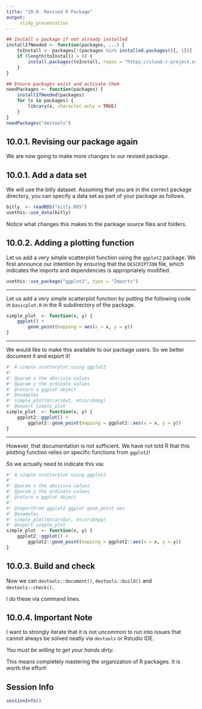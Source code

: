 ```yaml
---
title: "10.0. Revised R Package"
output:
     slidy_presentation
---
```


```r
## Install a package if not already installed
installIfNeeded <- function(packages, ...) {
    toInstall <- packages[!(packages %in% installed.packages()[, 1])]
    if (length(toInstall) > 0) {
        install.packages(toInstall, repos = "https://cloud.r-project.org")
    }
}

## Ensure packages exist and activate them
needPackages <- function(packages) {
    installIfNeeded(packages)
    for (x in packages) {
        library(x, character.only = TRUE)
    }
}
needPackages("devtools")
```

## 10.0.1. Revising our package again

We are now going to make more changes to our revised package.

## 10.0.1. Add a data set

We will use the bitly dataset. Assuming that you are in the correct
package directory, you can specify a data set as part of your package
as follows. 

```r
bitly  <- readRDS("bitly.RDS")
usethis::use_data(bitly)
```

Notice what changes this makes to the package source files and folders.

## 10.0.2. Adding a plotting function

Let us add a very simple scatterplot function using the `ggplot2`
package. We first announce our intention by ensuring that the
`DESCRIPTION` file, which indicates the imports and dependencies is
appropriately modified. 

```r
usethis::use_package("ggplot2", type = "Imports")
```

___

Let us add a very simple scatterplot function by putting the following
code in `basicplot.R` in the R subdirectory of the package.

```r
simple_plot  <- function(x, y) {
    ggplot() +
        geom_point(mapping = aes(x = x, y = y))
}
```

___

We would like to make this available to our package users.  So we
better document it and export it!

```r
#' A simple scatterplot using ggplot2
#' 
#' @param x the abscissa values
#' @param y the ordinate values
#' @return a ggplot object
#' @examples
#' simple_plot(mtcars$wt, mtcars$mpg)
#' @export simple_plot
simple_plot  <- function(x, y) {
    ggplot2::ggplot() +
        ggplot2::geom_point(mapping = ggplot2::aes(x = x, y = y))
}
```

___

However, that documentation is not sufficient. We have not told R that
this plotting function relies on specific functions from `ggplot2`!

So we actually need to indicate this via:

```r
#' A simple scatterplot using ggplot2
#' 
#' @param x the abscissa values
#' @param y the ordinate values
#' @return a ggplot object
#'
#' @importFrom ggplot2 ggplot geom_point aes
#' @examples
#' simple_plot(mtcars$wt, mtcars$mpg)
#' @export simple_plot
simple_plot  <- function(x, y) {
    ggplot2::ggplot() +
        ggplot2::geom_point(mapping = ggplot2::aes(x = x, y = y))
}
```

## 10.0.3. Build and check

Now we can `devtools::document()`, `devtools::build()` and
`devtools::check()`.

I do these via command lines. 

## 10.0.4. Important Note

I want to strongly iterate that it is not uncommon to run into issues
that cannot always be solved neatly via `devtools` or Rstudio IDE.

_You must be willing to get your hands dirty._

This means completely mastering the organization of R packages.  It is
worth the effort!


## Session Info
```r
sessionInfo()
```
